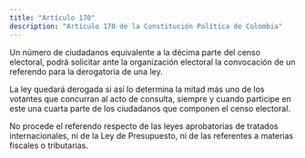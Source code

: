 ```yaml
---
title: "Artículo 170"
description: "Artículo 170 de la Constitución Política de Colombia"
---
```


Un número de ciudadanos equivalente a la décima parte del censo electoral, podrá solicitar ante la organización electoral la convocación de un referendo para la derogatoria de una ley.

La ley quedará derogada si así lo determina la mitad más uno de los votantes que concurran al acto de consulta, siempre y cuando participe en este una cuarta parte de los ciudadanos que componen el censo electoral.

No procede el referendo respecto de las leyes aprobatorias de tratados internacionales, ni de la Ley de Presupuesto, ni de las referentes a materias fiscales o tributarias.
